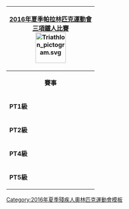 {| style="float:right; clear:right; padding:0.3em; margin-left:15px; border:1px solid #B8C7D9; background:#f5faff; font-size:90%; line-height:1.5em"
|- style="background:#cedff2; text-align:center;"
!colspan=5|[[2016年夏季帕拉林匹克運動會]]<br>[[2016年夏季殘疾人奧林匹克運動會三項鐵人比賽|三項鐵人比賽]]<br/>[[File:Triathlon pictogram.svg|80px]]
|- style="background:#deeaf6; text-align:center;"
|align="center" colspan=5|'''賽事'''
|-
|'''PT1級'''
|&nbsp;
|[[2016年夏季殘疾人奧林匹克運動會男子PT1級三項鐵人比賽|男子]] 
|&nbsp;
|&nbsp;
|-
|'''PT2級'''
|&nbsp;
|[[2016年夏季殘疾人奧林匹克運動會男子PT2級三項鐵人比賽|男子]] 
|&nbsp;
|[[2016年夏季殘疾人奧林匹克運動會女子PT2級三項鐵人比賽|女子]] 
|-
|'''PT4級'''
|&nbsp;
|[[2016年夏季殘疾人奧林匹克運動會男子PT4級三項鐵人比賽|男子]] 
|&nbsp;
|[[2016年夏季殘疾人奧林匹克運動會女子PT4級三項鐵人比賽|女子]] 
|-
|'''PT5級'''
|&nbsp;
|&nbsp;
|&nbsp;
|[[2016年夏季殘疾人奧林匹克運動會女子PT5級三項鐵人比賽|女子]] 
|}<noinclude>
[[Category:2016年夏季殘疾人奧林匹克運動會模板]]
</noinclude>